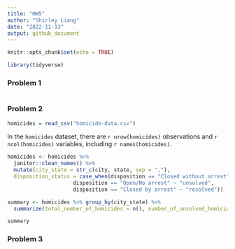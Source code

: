```yaml
---
title: "HW5"
author: "Shirley Liang"
date: "2022-11-13"
output: github_document
---
```


```r

knitr::opts_chunk$set(echo = TRUE)

library(tidyverse)

```

### Problem 1

```r



```

### Problem 2

```r

homicides = read_csv("homicide-data.csv")

```

In the `homicides` dataset, there are `r nrow(homicides)` observations and `r ncol(homicides)` variables, including `r names(homicides)`.

```r

homicides <- homicides %>% 
  janitor::clean_names() %>% 
  mutate(city_state = str_c(city, state, sep = ","),
  disposition_status = case_when(disposition == "Closed without arrest" ~ "unsolved",
                     disposition == "Open/No arrest" ~ "unsolved",
                     disposition == "Closed by arrest" ~ "resolved")) 

summary <- homicides %>% group_by(city_state) %>% 
  summarize(total_number_of_homicides = n(), number_of_unsolved_homicides = sum(disposition_status == "unsolved")) 

summary

```

### Problem 3

```r



```

